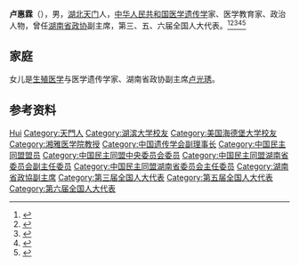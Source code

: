 '''卢惠霖'''（{{bd|1900年||1997年}}），男，[[湖北|湖北]][[天门市|天门]]人，[[中华人民共和国|中华人民共和国]][[医学遗传学|医学遗传学]]家、医学教育家、政治人物，曾任[[湖南省政协|湖南省政协]]副主席，第三、五、六届全国人大代表。<ref>{{Cite book|title=湖南大辞典|author=禹舜主编; 朱益民, 姚洪波, 易延绶等副主编|publisher=新华出版社|year=1995|isbn=|location=北京|pages=}}</ref><ref>{{Cite book|title=湖南百科全书|author=禹舜主编; 洪期钧副主编|publisher=岳麓书社|year=1999|isbn=|location=长沙|pages=}}</ref><ref>{{Cite book|title=二十世纪中国名人辞典|author=蔡开松, 于信凤主编; 曾卓明, 周溯源, 赵书刚副主编|publisher=辽宁人民出版社|year=1991|isbn=|location=沈阳|pages=}}</ref><ref>{{Cite book|title=中华当代文化名人大辞典|author=张品兴, 殷登祥, 陈有进等主编|publisher=中国广播电视出版社|year=1992|isbn=9787504315137|location=北京|pages=}}</ref><ref>{{Cite book|title=20世纪中华人物名字号辞典|author=周家珍编著|publisher=法律出版社|year=2000|isbn=9787503628320|location=北京|pages=}}</ref>

== 家庭 ==
女儿是[[生殖医学|生殖医学]]与医学遗传学家、湖南省政协副主席[[卢光琇|卢光琇]]。

== 参考资料 ==
{{reflist}}

{{中国人物小作品}}
{{Navboxes
| title  = 卢惠霖在[[中国遗传学会|中国遗传学会]]的职务
| list1  =
{{中国遗传学会第一届理事会}}
}}

{{Authority control}}
{{DEFAULTSORT:Lu卢}}
[[Category:卢姓|Hui]]
[[Category:天門人|Category:天門人]]
[[Category:湖滨大学校友|Category:湖滨大学校友]]
[[Category:美国海德堡大学校友|Category:美国海德堡大学校友]]
[[Category:湘雅医学院教授|Category:湘雅医学院教授]]
[[Category:中国遗传学会副理事长|Category:中国遗传学会副理事长]]
[[Category:中国民主同盟盟员|Category:中国民主同盟盟员]]
[[Category:中国民主同盟中央委员会委员|Category:中国民主同盟中央委员会委员]]
[[Category:中国民主同盟湖南省委员会副主任委员|Category:中国民主同盟湖南省委员会副主任委员]]
[[Category:中国民主同盟湖南省委员会主任委员|Category:中国民主同盟湖南省委员会主任委员]]
[[Category:湖南省政協副主席|Category:湖南省政協副主席]]
[[Category:第三届全国人大代表|Category:第三届全国人大代表]]
[[Category:第五届全国人大代表|Category:第五届全国人大代表]]
[[Category:第六届全国人大代表|Category:第六届全国人大代表]]